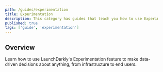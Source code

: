 ```yaml
---
path: /guides/experimentation
title: Experimentation
description: This category has guides that teach you how to use Experimentation.
published: true
tags: ['guide', 'experimentation']
---
```


## Overview

Learn how to use LaunchDarkly's Experimentation feature to make data-driven decisions about anything, from infrastructure to end users.

<ChildPageList path="/guides/experimentation" />